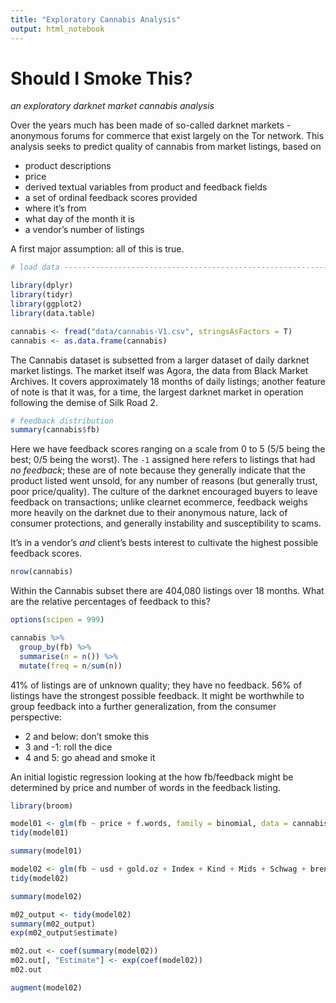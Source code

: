```yaml
---
title: "Exploratory Cannabis Analysis"
output: html_notebook
---
```


# Should I Smoke This? 

_an exploratory darknet market cannabis analysis_

Over the years much has been made of so-called darknet markets - anonymous forums for commerce that exist largely on the Tor network. This analysis seeks to predict quality of cannabis from market listings, based on 

- product descriptions
- price
- derived textual variables from product and feedback fields
- a set of ordinal feedback scores provided
- where it's from
- what day of the month it is
- a vendor's number of listings

A first major assumption: all of this is true.


```r
# load data -------------------------------------------------------------------

library(dplyr)
library(tidyr)
library(ggplot2)
library(data.table)

cannabis <- fread("data/cannabis-V1.csv", stringsAsFactors = T)
cannabis <- as.data.frame(cannabis)

```

The Cannabis dataset is subsetted from a larger dataset of daily darknet market listings. The market itself was Agora, the data from Black Market Archives. It covers approximately 18 months of daily listings; another feature of note is that it was, for a time, the largest darknet market in operation following the demise of Silk Road 2. 

```r

# feedback distribution
summary(cannabis$fb)
```

Here we have feedback scores ranging on a scale from 0 to 5 (5/5 being the best; 0/5 being the worst). The `-1` assigned here refers to listings that had _no feedback_; these are of note because they generally indicate that the product listed went unsold, for any number of reasons (but generally trust, poor price/quality). The culture of the darknet encouraged buyers to leave feedback on transactions; unlike clearnet ecommerce, feedback weighs more heavily on the darknet due to their anonymous nature, lack of consumer protections, and generally instability and susceptibility to scams. 

It's in a vendor's _and_ client's bests interest to cultivate the highest possible feedback scores. 

```r
nrow(cannabis)
```

Within the Cannabis subset there are 404,080 listings over 18 months. What are the relative percentages of feedback to this? 

```r

options(scipen = 999)

cannabis %>%
  group_by(fb) %>%
  summarise(n = n()) %>%
  mutate(freq = n/sum(n))

```

41% of listings are of unknown quality; they have no feedback. 56% of listings have the strongest possible feedback. It might be worthwhile to group feedback into a further generalization, from the consumer perspective:

- 2 and below: don't smoke this
- 3 and -1: roll the dice
- 4 and 5: go ahead and smoke it

An initial logistic regression looking at the how fb/feedback might be determined by price and number of words in the feedback listing.

```r
library(broom)

model01 <- glm(fb ~ price + f.words, family = binomial, data = cannabis)
tidy(model01)

```

```r
summary(model01)
```


```r

model02 <- glm(fb ~ usd + gold.oz + Index + Kind + Mids + Schwag + brent.oil + wti.oil + p.words, family = "binomial", data = cannabis)
tidy(model02)

```

```r
summary(model02)
```

```r
m02_output <- tidy(model02)
summary(m02_output)
exp(m02_output$estimate)
```

```r
m02.out <- coef(summary(model02))
m02.out[, "Estimate"] <- exp(coef(model02))
m02.out
```

```r
augment(model02)
```



